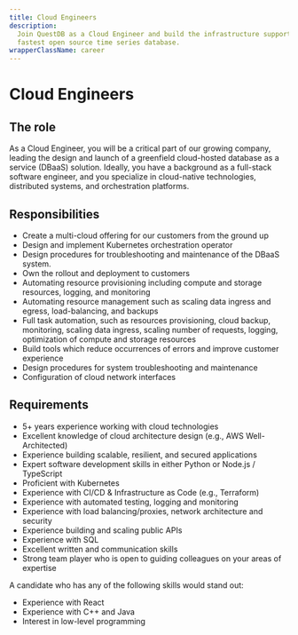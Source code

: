 ```yaml
---
title: Cloud Engineers
description:
  Join QuestDB as a Cloud Engineer and build the infrastructure supporting the
  fastest open source time series database.
wrapperClassName: career
---
```



<h1>Cloud Engineers</h1>

<AboutQuestdb />

<h2>The role</h2>

As a Cloud Engineer, you will be a critical part of our growing company, leading
the design and launch of a greenfield cloud-hosted database as a service (DBaaS)
solution. Ideally, you have a background as a full-stack software engineer, and
you specialize in cloud-native technologies, distributed systems, and
orchestration platforms.

<h2>Responsibilities</h2>

- Create a multi-cloud offering for our customers from the ground up
- Design and implement Kubernetes orchestration operator
- Design procedures for troubleshooting and maintenance of the DBaaS system.
- Own the rollout and deployment to customers
- Automating resource provisioning including compute and storage resources,
  logging, and monitoring
- Automating resource management such as scaling data ingress and egress,
  load-balancing, and backups
- Full task automation, such as resources provisioning, cloud backup,
  monitoring, scaling data ingress, scaling number of requests, logging,
  optimization of compute and storage resources
- Build tools which reduce occurrences of errors and improve customer experience
- Design procedures for system troubleshooting and maintenance
- Configuration of cloud network interfaces

<h2>Requirements</h2>

- 5+ years experience working with cloud technologies
- Excellent knowledge of cloud architecture design (e.g., AWS Well-Architected)
- Experience building scalable, resilient, and secured applications
- Expert software development skills in either Python or Node.js / TypeScript
- Proficient with Kubernetes
- Experience with CI/CD & Infrastructure as Code (e.g., Terraform)
- Experience with automated testing, logging and monitoring
- Experience with load balancing/proxies, network architecture and security
- Experience building and scaling public APIs
- Experience with SQL
- Excellent written and communication skills
- Strong team player who is open to guiding colleagues on your areas of
  expertise

A candidate who has any of the following skills would stand out:

- Experience with React
- Experience with C++ and Java
- Interest in low-level programming

<WhatWeOffer />

<WorkingAtQuestdb />

<CareerButton
  title="Cloud Engineers"
  bambooUrl="https://questdb.bamboohr.com/jobs/view.php?id=26&source=aWQ9MTM%3D"
/>
